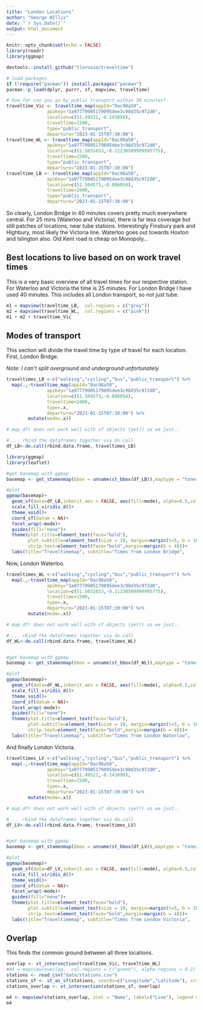 ```yaml
---
title: "London Locations"
author: "George WIllis"
date: "`r Sys.Date()`"
output: html_document
---
```


```r
knitr::opts_chunk$set(echo = FALSE)
library(readr)
library(ggmap)
```

```r
devtools::install_github("tlorusso/traveltime")

# load packages
if (!require("pacman")) install.packages("pacman")
pacman::p_load(dplyr, purrr, sf, mapview, traveltime)

# how far can you go by public transport within 30 minutes?
traveltime_Vic <- traveltime_map(appId="0ac98a50",
               apiKey="1a97779905179095dee3c98d35c972d0",
               location=c(51.49521,-0.143898),
               traveltime=1500,
               type="public_transport",
               departure="2023-01-15T07:30:00")
traveltime_WL <- traveltime_map(appId="0ac98a50",
               apiKey="1a97779905179095dee3c98d35c972d0",
               location=c(51.5031653,-0.11230509999995775),
               traveltime=1500,
               type="public_transport",
               departure="2023-01-15T07:30:00")
traveltime_LB <- traveltime_map(appId="0ac98a50",
               apiKey="1a97779905179095dee3c98d35c972d0",
               location=c(51.504573,-0.086054),
               traveltime=2400,
               type="public_transport",
               departure="2023-01-15T07:30:00")

```

So clearly, London Bridge in 40 minutes covers pretty much everywhere central. For 25 mins (Waterloo and Victoria), there is far less coverage but still patches of locations, near tube stations. Interestingly Finsbury park and Highbury, most likely the Victoria line. Waterloo goes out towards Hoxton and Islington also. Old Kent road is cheap on Monopoly...

## Best locations to live based on on work travel times

This is a very basic overview of all travel times for our respective station. For Waterloo and Victoria the time is 25 minutes. For London Bridge I have used 40 minutes. This includes all London transport, so not just tube.

```r
m1 = mapview(traveltime_LB,  col.regions = c("grey"))
m2 = mapview(traveltime_WL,  col.regions = c("pink"))
m1 + m2 + traveltime_Vic
```

## Modes of transport

This section will divide the travel time by type of travel for each location. First, London Bridge.

*Note: I can't split overground and underground unfortunately*

```r
traveltimes_LB <-c("walking","cycling","bus","public_transport") %>%
  map(.,~traveltime_map(appId="0ac98a50",
               apiKey="1a97779905179095dee3c98d35c972d0",
               location=c(51.504573,-0.086054),
               traveltime=2400,
               type=.x,
               departure="2023-01-15T07:30:00") %>%
        mutate(mode=.x))

# map_dfr does not work well with sf objects (yet?) so we just..

# ... rbind the dataframes together via do.call
df_LB<-do.call(rbind.data.frame, traveltimes_LB)

library(ggmap)
library(leaflet)

#get basemap with ggmap
basemap <- get_stamenmap(bbox = unname(st_bbox(df_LB)),maptype = "toner-hybrid")

#plot
ggmap(basemap)+
  geom_sf(data=df_LB,inherit.aes = FALSE, aes(fill=mode), alpha=0.5,color=NA)+
  scale_fill_viridis_d()+
  theme_void()+
  coord_sf(datum = NA)+
  facet_wrap(~mode)+
  guides(fill="none")+
  theme(plot.title=element_text(face="bold"),
        plot.subtitle=element_text(size = 10, margin=margin(t=5, b = 10)), 
        strip.text=element_text(face="bold",margin=margin(b = 4)))+
  labs(title="Traveltimemap", subtitle="Times from London Bridge",         caption="data : traveltimeplatform.com")
```

Now, London Waterloo.

```r
traveltimes_WL <-c("walking","cycling","bus","public_transport") %>%
  map(.,~traveltime_map(appId="0ac98a50",
               apiKey="1a97779905179095dee3c98d35c972d0",
               location=c(51.5031653,-0.11230509999995775),
               traveltime=1500,
               type=.x,
               departure="2023-01-15T07:30:00") %>%
        mutate(mode=.x))

# map_dfr does not work well with sf objects (yet?) so we just..

# ... rbind the dataframes together via do.call
df_WL<-do.call(rbind.data.frame, traveltimes_WL)


#get basemap with ggmap
basemap <- get_stamenmap(bbox = unname(st_bbox(df_WL)),maptype = "toner-hybrid")

#plot
ggmap(basemap)+
  geom_sf(data=df_WL,inherit.aes = FALSE, aes(fill=mode), alpha=0.5,color=NA)+
  scale_fill_viridis_d()+
  theme_void()+
  coord_sf(datum = NA)+
  facet_wrap(~mode)+
  guides(fill="none")+
  theme(plot.title=element_text(face="bold"),
        plot.subtitle=element_text(size = 10, margin=margin(t=5, b = 10)), 
        strip.text=element_text(face="bold",margin=margin(b = 4)))+
  labs(title="Traveltimemap", subtitle="Times from London Waterloo",         caption="data : traveltimeplatform.com")
```

And finally London Victoria.

```r
traveltimes_LV <-c("walking","cycling","bus","public_transport") %>%
  map(.,~traveltime_map(appId="0ac98a50",
               apiKey="1a97779905179095dee3c98d35c972d0",
               location=c(51.49521,-0.143898),
               traveltime=1500,
               type=.x,
               departure="2023-01-15T07:30:00") %>%
        mutate(mode=.x))

# map_dfr does not work well with sf objects (yet?) so we just..

# ... rbind the dataframes together via do.call
df_LV<-do.call(rbind.data.frame, traveltimes_LV)


#get basemap with ggmap
basemap <- get_stamenmap(bbox = unname(st_bbox(df_LV)),maptype = "toner-hybrid")

#plot
ggmap(basemap)+
  geom_sf(data=df_LV,inherit.aes = FALSE, aes(fill=mode), alpha=0.5,color=NA)+
  scale_fill_viridis_d()+
  theme_void()+
  coord_sf(datum = NA)+
  facet_wrap(~mode)+
  guides(fill="none")+
  theme(plot.title=element_text(face="bold"),
        plot.subtitle=element_text(size = 10, margin=margin(t=5, b = 10)), 
        strip.text=element_text(face="bold",margin=margin(b = 4)))+
  labs(title="Traveltimemap", subtitle="Times from London Victoria",         caption="data : traveltimeplatform.com")
```

## Overlap

This finds the common ground between all three locations.

```r
overlap <- st_intersection(traveltime_Vic, traveltime_WL)
#m4 = mapview(overlap,  col.regions = c("green"), alpha.regions = 0.2)
stations <- read_csv("data/stations.csv")
stations_sf <- st_as_sf(stations, coords=c("Longitude","Latitude"), crs=4326)
stations_overlap <- st_intersection(stations_sf, overlap)

m4 <- mapview(stations_overlap, zcol = "Name", label=("Line"), legend = F) + mapview(overlap, col.regions = c("green"), alpha.regions = 0.2)
m4
```

